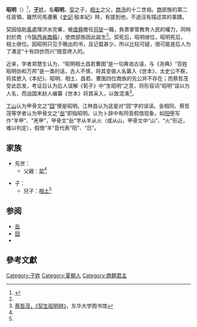 {{Emperorcn box|图像=
|名称=昭明
|姓名=子昭明
|政权=[[商朝|商國]]
|出生日期=？
|逝世日期=？
|在位=？
|父=[[契|契]]
}}

'''昭明'''（{{bd|？||？||catIdx=Z}}）<ref name="史記">{{wikisource history|史記|003|昭明、相土、昌若、曹圉、冥、振、微、報丁、報乙、報丙、主壬、主癸}}</ref>，[[子姓|'''子'''姓]]，名'''昭明'''，[[契|契]]之子，[[相土|相土]]之父，[[商汤|商汤]]的十二世祖。[[商朝|商]]部族的第二任首領。雖然司馬遷著《[[史記|史記]]·殷本紀》時，有提到他，不過沒有描述其的事蹟。

契因協助[[禹|禹]]處理洪水完畢，被[[虞舜|虞舜]]擔任[[司徒|司徒]]一職，負責掌管教育人民的權力，同時封於商（今[[陝西省|陝西省]][[商縣|商縣]]），使商部族因此誕生<ref name="史記"/>。契死后，昭明继位，昭明死后，相土继位。因昭明只见于晚出的书，且记载甚少，所以比较可疑，很可能是后人为了凑足“十有四世而兴”随意搀入的。

近来，学者郑慧生认为，“昭明相土昌若曹圉”是一句典诰古语，与《尧典》“百姓昭明协和万邦”是一类的话，古人不慎，将其变做人名羼入《世本》，太史公不察，将其摭入《本纪》，昭明、相土、昌若、曹圉四位商族的先公并不存在；而蔡哲茂受此启发，考证后认为后人误解《荀子》中“生昭明”之意，将形容词“昭明”误以为人名，而战国末赵人编纂《世本》将其采入，以致混淆<ref>[http://www.lib.ndhu.edu.tw/libhtml/series02/02-200503/02-03-001-021.pdf 蔡哲茂，《契生昭明辨》]{{dead link|date=2018年3月 |bot=InternetArchiveBot |fix-attempted=yes }}，东华大学图书馆</ref>。

[[丁山_(甲骨文)|丁山]]认为甲骨文之“[[囧#甲骨文|囧]]”便是昭明。江林昌认为这是对“囧”字的误读。金相同、蔡哲茂等学者认为甲骨文之“[[岳_(商族先公)|岳]]”即指昭明。认为卜辞中有同音假借现象，如[[阳甲|阳甲]]写作“羊甲”、“羌甲”，甲骨文“岳”字从羊从火（或从山，甲骨文中“山”、“火”形近，难以判定），假借“羊”音代表“阳”、“日”。

==家族==
*先世：
**父親：[[契|契]]<ref name="史記"/>

*子：
**兒子：[[相土|相土]]<ref name="史記"/>

== 参阅 ==
* [[岳_(商族先公)|岳]]
* [[囧#甲骨文|囧]]
* {{wikisource history link|史記|003|昭明、相土、昌若、曹圉、冥、振、微、報丁、報乙、報丙、主壬、主癸、天乙}}
==參考文獻==
<div class="references-small">
<references />
</div>

{{中国皇帝|父[[契|契]]|子[[相土|相土]]|[[商朝君主列表|先商君主]]|？}}
{{商朝君主}}

[[Category:子姓|Category:子姓]]
[[Category:夏朝人|Category:夏朝人]]
[[Category:商朝君主|Category:商朝君主]]